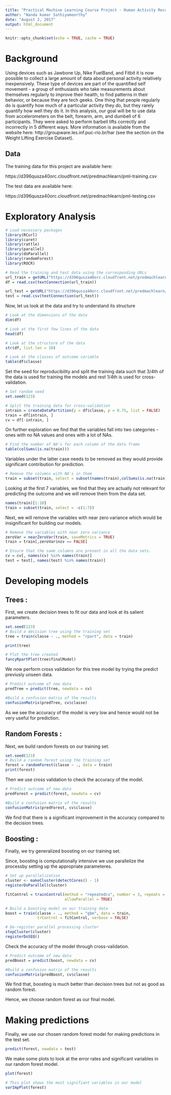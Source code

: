 ```yaml
---
title: "Practical Machine Learning Course Project - Human Activity Recognition"
author: "Nanda kumar Sathiyamoorthy"
date: "August 2, 2017"
output: html_document
---
```


```r
knitr::opts_chunk$set(echo = TRUE, cache = TRUE)
```

# Background

Using devices such as Jawbone Up, Nike FuelBand, and Fitbit it is now possible to collect a large amount of data about personal activity relatively inexpensively. These type of devices are part of the quantified self movement - a group of enthusiasts who take measurements about themselves regularly to improve their health, to find patterns in their behavior, or because they are tech geeks. One thing that people regularly do is quantify how much of a particular activity they do, but they rarely quantify how well they do it. In this analysis, our goal will be to use data from accelerometers on the belt, forearm, arm, and dumbell of 6 participants. They were asked to perform barbell lifts correctly and incorrectly in 5 different ways. More information is available from the website here: http://groupware.les.inf.puc-rio.br/har (see the section on the Weight Lifting Exercise Dataset). 

## Data

The training data for this project are available here:

https://d396qusza40orc.cloudfront.net/predmachlearn/pml-training.csv

The test data are available here:

https://d396qusza40orc.cloudfront.net/predmachlearn/pml-testing.csv


# Exploratory Analysis

```r
# Load necessary packages
library(RCurl)
library(caret)
library(rattle)
library(parallel)
library(doParallel)
library(randomForest)
library(ROCR)
```

```r
# Read the training and test data using the corresponding URLs
url_train = getURL("https://d396qusza40orc.cloudfront.net/predmachlearn/pml-training.csv")
df = read.csv(textConnection(url_train))

url_test = getURL("https://d396qusza40orc.cloudfront.net/predmachlearn/pml-testing.csv")
test = read.csv(textConnection(url_test))
```

Now, let us look at the data and try to understand its structure

```r
# Look at the dimensions of the data
dim(df)

# Look at the first few lines of the data
head(df)

# Look at the structure of the data
str(df, list.len = 10)

# Look at the classes of outcome variable
table(df$classe)
```

Set the seed for reproducibility and split the training data such that 3/4th of the data is used for training the models and rest 1/4th is used for cross-validation.

```r
# Set random seed
set.seed(123)

# Split the training data for cross-validation
intrain = createDataPartition(y = df$classe, p = 0.75, list = FALSE)
train = df[intrain, ]
cv = df[-intrain, ]
```

On further exploration we find that the variables fall into two categories - ones with no NA values and ones with a lot of NAs. 

```r
# Find the number of NA's for each column of the data frame
table(colSums(is.na(train)))
```

Variables under the latter case needs to be removed as they would provide significant contribution for prediction.

```r
# Remove the columns with NA's in them
train = subset(train, select = subset(names(train),colSums(is.na(train)) == 0))
```

Looking at the first 7 variables, we find that they are actually not relevant for predicting the outcome and we will remove them from the data set.

```r
names(train)[1:10]
train = subset(train, select = -c(1:7))
```

Next, we will remove the variables with near zero variance which would be insignificant for building our models.

```r

# Remove the variables with near zero variance
zeroVar = nearZeroVar(train, saveMetrics = TRUE)
train = train[,zeroVar$nzv == FALSE]

# Ensure that the same columns are present in all the data sets.
cv = cv[, names(cv) %in% names(train)]
test = test[, names(test) %in% names(train)]
```

# Developing models


## Trees :

First, we create decision trees to fit our data and look at its salient parameters.

```r
set.seed(123)
# Build a decision tree using the training set
tree = train(classe ~ ., method = "rpart", data = train)

print(tree)

# Plot the tree created
fancyRpartPlot(tree$finalModel)
```

We now perform cross validation for this tree model by trying the predict previusly unseen data.

```r
# Predict outcome of new data
predTree = predict(tree, newdata = cv)

#Build a confusion matrix of the results
confusionMatrix(predTree, cv$classe)
```

As we see the accuracy of the model is very low and hence would not be very useful for prediction.

## Random Forests :

Next, we build random forests on our training set.

```r
set.seed(123)
# Build a random forest using the training set
forest = randomForest(classe ~ ., data = train)
print(forest)
```

Then we use cross validation to check the accuracy of the model.

```r
# Predict outcome of new data
predForest = predict(forest, newdata = cv)

#Build a confusion matrix of the results
confusionMatrix(predForest, cv$classe)
```

We find that there is a significant improvement in the accuracy compared to the decision trees.

## Boosting :

Finally, we try generalized boosting on our training set.

Since, boosting is computationally intensive we use parallelize the processby setting up the appropriate parameteres.

```r
# Set up parallelization
cluster <- makeCluster(detectCores() - 1) 
registerDoParallel(cluster)

fitControl = trainControl(method = "repeatedcv", number = 3, repeats = 2,
                          allowParallel = TRUE)

# Build a boosting model on our training data
boost = train(classe ~ ., method = "gbm", data = train, 
              trControl = fitControl, verbose = FALSE)

# De-register parallel processing cluster
stopCluster(cluster)
registerDoSEQ()
```

Check the accuracy of the model through cross-validation.

```r
# Predict outcome of new data
predBoost = predict(boost, newdata = cv)

#Build a confusion matrix of the results
confusionMatrix(predBoost, cv$classe)
```

We find that, boosting is much better than decision trees but not as good as random forest. 

Hence, we choose random forest as our final model.

# Making predictions

Finally, we use our chosen random forest model for making predictions in the test set.

```r
predict(forest, newdata = test)
```

We make some plots to look at the error rates and significant variables in our random forest model.

```r
plot(forest)

# This plot shows the most signifiant variables in our model
varImpPlot(forest)
```